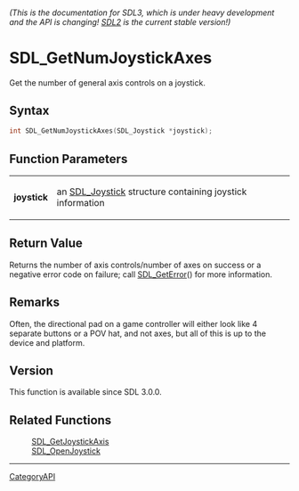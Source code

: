 ====== (This is the documentation for SDL3, which is under heavy development and the API is changing! [https://wiki.libsdl.org/SDL2/ SDL2] is the current stable version!) ======
= SDL_GetNumJoystickAxes =

Get the number of general axis controls on a joystick.

== Syntax ==

<syntaxhighlight lang='c'>
int SDL_GetNumJoystickAxes(SDL_Joystick *joystick);
</syntaxhighlight>

== Function Parameters ==

{|
|'''joystick'''
|an [[SDL_Joystick]] structure containing joystick information
|}

== Return Value ==

Returns the number of axis controls/number of axes on success or a negative
error code on failure; call [[SDL_GetError]]() for more information.

== Remarks ==

Often, the directional pad on a game controller will either look like 4
separate buttons or a POV hat, and not axes, but all of this is up to the
device and platform.

== Version ==

This function is available since SDL 3.0.0.

== Related Functions ==

:[[SDL_GetJoystickAxis]]
:[[SDL_OpenJoystick]]

----
[[CategoryAPI]]


